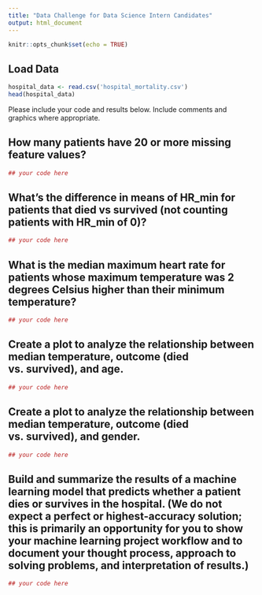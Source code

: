 ```yaml
---
title: "Data Challenge for Data Science Intern Candidates"
output: html_document
---
```


```r
knitr::opts_chunk$set(echo = TRUE)
```

## Load Data

```r
hospital_data <- read.csv('hospital_mortality.csv')
head(hospital_data)
```

Please include your code and results below.  Include comments and graphics where appropriate.  

## How many patients have 20 or more missing feature values?

```r
## your code here
```

## What’s the difference in means of HR_min for patients that died vs survived (not counting patients with HR_min of 0)?

```r
## your code here
```

## What is the median maximum heart rate for patients whose maximum temperature was 2 degrees Celsius higher than their minimum temperature?

```r
## your code here
```

## Create a plot to analyze the relationship between median temperature, outcome (died vs. survived), and age.

```r
## your code here
```

## Create a plot to analyze the relationship between median temperature, outcome (died vs. survived), and gender.

```r
## your code here
```

## Build and summarize the results of a machine learning model that predicts whether a patient dies or survives in the hospital. (We do not expect a perfect or highest-accuracy solution; this is primarily an opportunity for you to show your machine learning project workflow and to document your thought process, approach to solving problems, and interpretation of results.)

```r
## your code here
```
